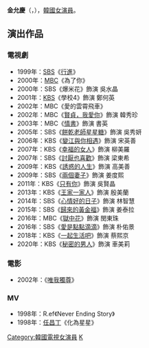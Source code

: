 {{藝人
| 姓名 = 金允慶
| 類型 = 女演員
| 相片 = 
| 外文名 = 김윤경
| 外文 = ko
| 羅馬拼音 = Kim Yun Kyung
| 國籍 = {{KOR}}
| 出生日期 = {{birth_date_and_age|1976|10|6}}
| 語言 = [[韓語|韓語]]、[[英語|英語]]
| 教育程度 = 新丘大學 攝影學[[學士|學士]]
| 出道日期 = 1998年
| 經紀公司 = Dream Stone Entertainment
| 出道作 = MV《Never Ending Story》
}}

'''金允慶'''（{{lang-ko|'''김윤경'''}}，{{bd|1976年|10月6日}}），[[韓國|韓國]][[女演員|女演員]]。

== 演出作品 ==
=== 電視劇 ===
*1999年：[[SBS_(韓國)|SBS]]《[[行進|行進]]》
*2000年：[[文化廣播_(韓國)|MBC]]《為了你》 
*2000年：SBS《爆米花》飾演 吳水晶
*2001年：[[韓國放送公社|KBS]]《學校4》飾演 鄭何英
*2002年：MBC《愛的雲霄飛車》
*2002年：MBC《[[賢貞，我愛你|賢貞，我愛你]]》飾演 韓秀珍
*2003年：MBC《[[情書_(電視劇)|情書]]》飾演 書英
*2005年：SBS《[[餅乾老師星星糖|餅乾老師星星糖]]》飾演 吳秀妍
*2006年：KBS《[[變江與你相遇|變江與你相遇]]》飾演 宋英善
*2007年：KBS《[[幸福的女人|幸福的女人]]》飾演 柳美羅
*2007年：SBS《[[討厭也喜歡|討厭也喜歡]]》飾演 梁東希
*2009年：KBS《[[誘惑的人生|誘惑的人生]]》飾演 高美善
*2009年：SBS《[[兩個妻子|兩個妻子]]》飾演 姜度熙
*2011年：KBS《[[只有你_(2011年電視劇)|只有你]]》飾演 吳賢晶
*2013年：KBS《[[王家一家人|王家一家人]]》飾演 殷美蘭
*2014年：SBS《[[心情好的日子|心情好的日子]]》飾演 林智慧
*2015年：SBS《[[歸來的黃金福|歸來的黃金福]]》飾演 姜泰拉
*2016年：MBC《[[獄中花|獄中花]]》飾演 閔東珠
*2016年：SBS《[[愛是點點滴滴|愛是點點滴滴]]》飾演 朴佑景
*2018年：KBS《[[一起生活吧|一起生活吧]]》飾演 蔡熙京
*2020年：KBS《[[秘密的男人|秘密的男人]]》飾演 車美莉

=== 電影 ===
*2002年：《[[唯我獨尊_(電影)|唯我獨尊]]》
=== MV ===
*1998年：R.ef《Never Ending Story》
*1998年：[[任昌丁|任昌丁]]《化為星星》

{{DEFAULTSORT: Kim Yoon Kyung}}
[[Category:韓國電視女演員|Category:韓國電視女演員]]
[[Category:金姓|K]]